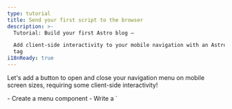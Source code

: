 ```yaml
---
type: tutorial
title: Send your first script to the browser
description: >-
  Tutorial: Build your first Astro blog —

  Add client-side interactivity to your mobile navigation with an Astro script
  tag
i18nReady: true
---
```


Let's add a button to open and close your navigation menu on mobile screen sizes, requiring some client-side interactivity!

<PreCheck>
  - Create a menu component
  - Write a `<script>` to allow your site visitors to open and close the navigation menu
  - Move your JavaScript to its `.js` file
</PreCheck>

## Build a Menu component

Create a `<Menu />` component to open and close your mobile menu.

<Steps>
1. Create a file named `Menu.astro` in `src/components/`
  

2. Copy the following code into your component. It creates a button that will be used to toggle the visibility of the navigation links on mobile devices. (You will add the new CSS styles to `global.css` later.)

    ```astro title="src/components/Menu.astro"
    --- 
    ---
    <button aria-expanded="false" aria-controls="main-menu" class="menu">
      Menu
    </button>
    ```

3. Place this new `<Menu />` component just before your `<Navigation />` component in `Header.astro`. 

    <details>
    <summary>Show me the code!</summary>

    ```astro title="src/components/Header.astro" ins={2,7}
    ---
    import Menu from './Menu.astro';
    import Navigation from './Navigation.astro';
    ---
    <header>
      <nav>
        <Menu />
        <Navigation />
      </nav>
    </header>
    ```
    </details>

4. Add the following styles for your Menu component, including some responsive styles:

    ```css title="src/styles/global.css" ins={2-9, 33-35, 51-53}
    /* nav styles */
    .menu {
      background-color: #0d0950;
      border: none;
      color: #fff;
      font-size: 1.2rem;
      font-weight: bold;
      padding: 5px 10px;
    }

    .nav-links {
      width: 100%;
      display: none;
      margin: 0;
    }

    .nav-links a {
      display: block;
      text-align: center;
      padding: 10px 0;
      text-decoration: none;
      font-size: 1.2rem;
      font-weight: bold;
      text-transform: uppercase;
      color: #0d0950;
    }

    .nav-links a:hover,
    .nav-links a:focus{
      background-color: #ff9776;
    }

    :has(.menu[aria-expanded="true"]) .nav-links {
      display: unset;
    }

    @media screen and (min-width: 636px) {
      .nav-links {
        margin-left: 5em;
        display: block;
        position: static;
        width: auto;
        background: none;
      }

      .nav-links a {
        display: inline-block;
        padding: 15px 20px;
      }

      .menu {
        display: none;
      }
    }
    ```
</Steps>


## Write your first script tag

Your header is not yet **interactive** because it can't respond to user input, like clicking on the menu to show or hide the navigation links. 

Adding a `<script>` tag provides client-side JavaScript to "listen" for a user event and then respond accordingly.

<Steps>
1. Add the following `<script>` tag, using Astro's built-in TypeScript support, to `index.astro`, just before the closing `</body>` tag.

    ```astro title="src/pages/index.astro" ins={2-9}
      <Footer />
      <script>
        const menu = document.querySelector('.menu');

        menu?.addEventListener('click', () => {
          const isExpanded = menu.getAttribute('aria-expanded') === 'true';
          menu.setAttribute('aria-expanded', `${!isExpanded}`);
        });
      </script>
    </body>
    ```

2. Check your browser preview again at various sizes, and verify that you have a working navigation menu that is both responsive to screen size and responds to user input on this page.
</Steps>

### Importing a `.js` file

Instead of writing your JavaScript directly on each page, you can move the contents of your `<script>` tag into its own `.js` file in your project.

<Steps>
1. Create `src/scripts/menu.js` (you will have to create a new `/scripts/` folder) and move your JavaScript into it.

    ```js title="src/scripts/menu.js"
    const menu = document.querySelector('.menu');

    menu?.addEventListener('click', () => {
      const isExpanded = menu.getAttribute('aria-expanded') === 'true';
      menu.setAttribute('aria-expanded', `${!isExpanded}`);
    });
    ```

2. Replace the contents of the `<script>` tag on `index.astro` with the following file import:

    ```astro title="src/pages/index.astro" ins={10} del={3-8}
      <Footer />
      <script>
        const menu = document.querySelector('.menu');

        menu?.addEventListener('click', () => {
          const isExpanded = menu.getAttribute('aria-expanded') === 'true';
          menu.setAttribute('aria-expanded', `${!isExpanded}`);
        });

        import "../scripts/menu.js";
      </script>
    </body>
    ```

3. Check your browser preview again at a smaller size and verify that the menu still opens and closes your navigation links. 


4. Add the same `<script>` with import to your other two pages, `about.astro` and `blog.astro` and verify that you have a responsive, interactive header on each page.

    ```astro title="src/pages/about.astro & src/pages/blog.astro" ins={2-4}
      <Footer />
      <script>
        import "../scripts/menu.js";
      </script>
    </body>
    ```
</Steps>

:::note[Takeaway]
You had previously used some JavaScript to build parts of your site:

- Defining your page title and heading dynamically
- Mapping through a list of skills on the About page
- Conditionally displaying HTML elements

Those commands are all executed at build time to create static HTML for your site, and then the code is "thrown away." 

**The JavaScript in a `<script>` tag is sent to the browser**, and is available to run, based on user interactions like refreshing a page or toggling an input.
:::



<Box icon="question-mark">

### Test your knowledge

1. When does Astro run any JavaScript written in a component's frontmatter?
    <MultipleChoice>
      <Option>
       Astro never runs JavaScript
      </Option>
      <Option isCorrect>
        at build-time
      </Option>
      <Option>
         When a visitor clicks a button
      </Option>
    </MultipleChoice>

2. Optionally, Astro can send JavaScript to the browser to allow:
    <MultipleChoice>
      <Option>
        users to click page links
      </Option>
      <Option>
        faster load times
      </Option>
      <Option isCorrect>
        client-side interactivity
      </Option>
    </MultipleChoice>

3. The client-side JavaScript will be sent to a user’s browser when it is written or imported:
    <MultipleChoice>
      <Option isCorrect>
        in `<script>` tags
      </Option>
      <Option>
        between a `.astro` file's code fences
      </Option>
      <Option>
        in `global.css`
      </Option>
    </MultipleChoice>

</Box>

<Box icon="check-list">

## Checklist

<Checklist>
- [ ] I can add client-side interactivity with JavaScript in a `<script>` tag.
- [ ] I can import a `.js` file into a `<script>` tag.
</Checklist>

</Box>

### Resources

[Client-side scripts in Astro](/en/guides/client-side-scripts/)
